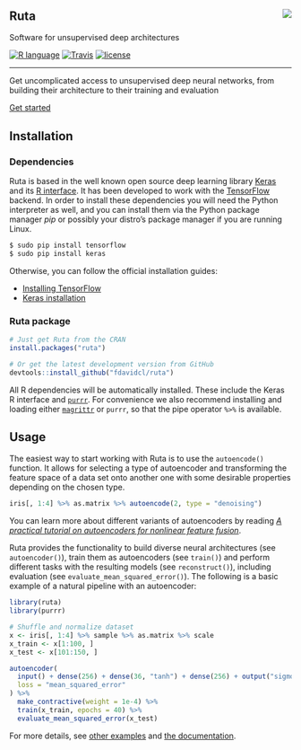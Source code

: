 <style>
.page-header {
    padding-bottom: 0;
    margin: 0;
    border-bottom: 0px solid;
}
.jumbotron {
    margin-top: 30px;
}
</style>

<div class="jumbotron">

# Ruta <img src="https://raw.githubusercontent.com/fdavidcl/ruta/master/docs/images/logo/ruta_logo64.png" align="right">

Software for unsupervised deep architectures

[![R language](https://img.shields.io/badge/language-R-lightgrey.svg)](https://www.r-project.org/)
[![Travis](https://img.shields.io/travis/fdavidcl/ruta.svg)](https://travis-ci.org/fdavidcl/ruta)
[![license](https://img.shields.io/github/license/fdavidcl/ruta.svg)](https://www.gnu.org/licenses/gpl.html)

---

Get uncomplicated access to unsupervised deep neural networks, from building their architecture to their training and evaluation

[[]{.fa .fa-code} Get started](/articles/examples/autoencoder_basic.html){.btn .btn-primary}

</div>

## Installation

### Dependencies

Ruta is based in the well known open source deep learning library [Keras](https://keras.io) and its [R interface](https://keras.rstudio.com). It has been developed to work with the [TensorFlow](https://www.tensorflow.org/) backend. In order to install these dependencies you will need the Python interpreter as well, and you can install them via the Python package manager *pip* or possibly your distro's package manager if you are running Linux.

```sh
$ sudo pip install tensorflow
$ sudo pip install keras
```

Otherwise, you can follow the official installation guides:

- [Installing TensorFlow](https://www.tensorflow.org/install/)
- [Keras installation](https://keras.io/#installation)

### Ruta package

```r
# Just get Ruta from the CRAN
install.packages("ruta")

# Or get the latest development version from GitHub
devtools::install_github("fdavidcl/ruta")
```

All R dependencies will be automatically installed. These include the Keras R interface and [`purrr`](https://purrr.tidyverse.org/). For convenience we also recommend installing and loading either [`magrittr`](https://magrittr.tidyverse.org/) or `purrr`, so that the pipe operator `%>%` is available.

## Usage

The easiest way to start working with Ruta is to use the `autoencode()` function. It allows for selecting a type of autoencoder and transforming the feature space of a data set onto another one with some desirable properties depending on the chosen type.

```r
iris[, 1:4] %>% as.matrix %>% autoencode(2, type = "denoising")
```

You can learn more about different variants of autoencoders by reading [*A practical tutorial on autoencoders for nonlinear feature fusion*](https://arxiv.org/abs/1801.01586).

Ruta provides the functionality to build diverse neural architectures (see `autoencoder()`), train them as autoencoders (see `train()`) and perform different tasks with the resulting models (see `reconstruct()`), including evaluation (see `evaluate_mean_squared_error()`). The following is a basic example of a natural pipeline with an autoencoder:

```r
library(ruta)
library(purrr)

# Shuffle and normalize dataset
x <- iris[, 1:4] %>% sample %>% as.matrix %>% scale
x_train <- x[1:100, ]
x_test <- x[101:150, ]

autoencoder(
  input() + dense(256) + dense(36, "tanh") + dense(256) + output("sigmoid"),
  loss = "mean_squared_error"
) %>%
  make_contractive(weight = 1e-4) %>%
  train(x_train, epochs = 40) %>%
  evaluate_mean_squared_error(x_test)
```

For more details, see [other examples](http://ruta.software/articles/examples) and [the documentation](http://ruta.software/reference/).

